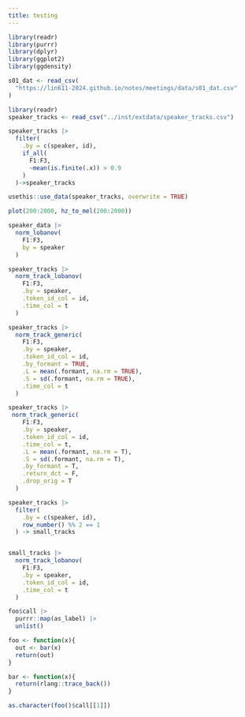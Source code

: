 ```yaml
---
title: testing
---
```


```r
library(readr)
library(purrr)
library(dplyr)
library(ggplot2)
library(ggdensity)

s01_dat <- read_csv(
  "https://lin611-2024.github.io/notes/meetings/data/s01_dat.csv"
) 
```

```r
library(readr)
speaker_tracks <- read_csv("../inst/extdata/speaker_tracks.csv")
```

```r
speaker_tracks |> 
  filter(
    .by = c(speaker, id),
    if_all(
      F1:F3,
      ~mean(is.finite(.x)) > 0.9
    )
  )->speaker_tracks
```

```r
usethis::use_data(speaker_tracks, overwrite = TRUE)
```

```r
plot(200:2000, hz_to_mel(200:2000))
```

```r
speaker_data |> 
  norm_lobanov(
    F1:F3,
    by = speaker
  ) 
```

```r
speaker_tracks |> 
  norm_track_lobanov(
    F1:F3,
    .by = speaker,
    .token_id_col = id,
    .time_col = t
  )
```

```r
speaker_tracks |>
  norm_track_generic(
    F1:F3,
    .by = speaker,
    .token_id_col = id,
    .by_formant = TRUE,
    .L = mean(.formant, na.rm = TRUE),
    .S = sd(.formant, na.rm = TRUE),
    .time_col = t
  )

speaker_tracks |> 
 norm_track_generic(
    F1:F3,
    .by = speaker,
    .token_id_col = id,
    .time_col = t,
    .L = mean(.formant, na.rm = T),
    .S = sd(.formant, na.rm = T),
    .by_formant = T,
    .return_dct = F,
    .drop_orig = T
  ) 
```

```r
speaker_tracks |> 
  filter(
    .by = c(speaker, id),
    row_number() %% 2 == 1
  ) -> small_tracks


small_tracks |> 
  norm_track_lobanov(
    F1:F3,
    .by = speaker,
    .token_id_col = id,
    .time_col = t
  )
```

```r
foo$call |> 
  purrr::map(as_label) |> 
  unlist()
```

```r
foo <- function(x){
  out <- bar(x)
  return(out)
}

bar <- function(x){
  return(rlang::trace_back())
}
```

```r
as.character(foo()$call[[1]])
```

